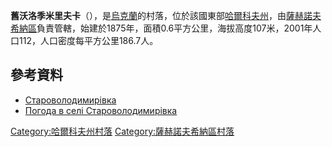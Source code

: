 {{coord|49|3|43|N|36|8|29|E|scale:100000_region:UA|display=title}}

'''舊沃洛季米里夫卡'''（{{lang-uk|Староволодимирівка}}），是[[烏克蘭|烏克蘭]]的村落，位於該國東部[[哈爾科夫州|哈爾科夫州]]，由[[薩赫諾夫希納區|薩赫諾夫希納區]]負責管轄，始建於1875年，面積0.6平方公里，海拔高度107米，2001年人口112，人口密度每平方公里186.7人。

==參考資料==
* [http://w1.c1.rada.gov.ua/pls/z7502/A005?rdat1=09.01.2009&rf7571=33936 Староволодимирівка]{{dead link|date=2018年4月 |bot=InternetArchiveBot |fix-attempted=yes }}
* [http://weather.in.ua/ua/har'kovskaja/25022 Погода в селі Староволодимирівка] {{Wayback|url=http://weather.in.ua/ua/har%27kovskaja/25022 |date=20160323034627 }}

{{DEFAULTSORT:Староволодимирівка}}
[[Category:哈爾科夫州村落|Category:哈爾科夫州村落]]
[[Category:薩赫諾夫希納區村落|Category:薩赫諾夫希納區村落]]

{{Kharkiv-geo-stub}}